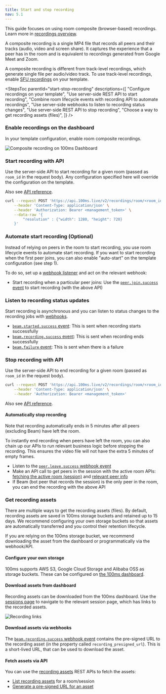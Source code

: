 ```yaml
---
title: Start and stop recording
nav: 5.1
---
```


This guide focuses on using room composite (browser-based) recordings. Learn more in [recordings overview](/get-started/v2/get-started/features/recordings/overview).

A composite recording is a single MP4 file that records all peers and their tracks (audio, video and screen share). It captures the experience that a peer has in the room and is equivalent to recordings generated from Google Meet and Zoom.

A composite recording is different from track-level recordings, which generate single file per audio/video track. To use track-level recordings, enable [SFU recordings](../../api-reference/legacy-api-v1/destinations/recording) on your template.

<StepsToc
    parentId="start-stop-recording"
    descriptions={[
        "Configure recordings on your template",
        "Use server-side REST API to start recording",
        "Combine room lifecycle events with recording API to automate recordings",
        "Use server-side webhooks to listen to recording status changes",
        "Use server-side REST API to stop recording",
        "Choose a way to get recording assets (files)",
    ]}
/>

<StepsContainer id="start-stop-recording">

### Enable recordings on the dashboard

In your template configuration, enable room composite recordings.

![Composite recording on 100ms Dashboard](/docs/v2/composite-recording-dashboard.png)

### Start recording with API

Use the server-side API to start recording for a given room (passed as `room_id` in the request body). Any configuration specified here will override the configuration on the template.

Also see [API reference](../../api-reference/recordings/start-recording-for-room).

<PostRequest title="https://api.100ms.live/v2/recordings/room/<room_id>/start" />

<Request id="req-0">

```bash
curl --request POST 'https://api.100ms.live/v2/recordings/room/<room_id>/start' \
    --header 'Content-Type: application/json' \
    --header 'Authorization: Bearer <management_token>' \
    --data-raw '{
        "resolution" : {"width": 1280, "height": 720}
    }'
```

</Request>

### Automate start recording (Optional)

Instead of relying on peers in the room to start recording, you use room lifecycle events to automate start recording. If you want to start recording when the first peer joins, you can also enable "auto-start" on the template configuration (see step 1).

To do so, set up a [webhook listener](../configure-webhooks/overview) and act on the relevant webhook:

- Start recording when a particular peer joins: Use the [`peer.join.success` event](../configure-webhooks/webhook#peerjoinsuccess) to start recording (with the above API)

### Listen to recording status updates

Start recording is asynchronous and you can listen to status changes to the recording jobs with [webhooks](../configure-webhooks/overview).

- [`beam.started.success` event](../configure-webhooks/webhook#beamstartedsuccess): This is sent when recording starts successfully
- [`beam.recording.success` event](../configure-webhooks/webhook#beamrecordingsuccess): This is sent when recording ends successfully
- [`beam.failure` event](../configure-webhooks/webhook#beamfailure): This is sent when there is a failure

### Stop recording with API

Use the server-side API to end recording for a given room (passed as `room_id` in the request body).

<PostRequest title="https://api.100ms.live/v2/recordings/room/<room_id>/stop" />

<Request id="req-0">

```bash
curl --request POST 'https://api.100ms.live/v2/recordings/room/<room_id>/stop' \
    --header 'Content-Type: application/json' \
    --header 'Authorization: Bearer <management_token>'
```

</Request>

Also see [API reference](../../api-reference/recordings/stop-recording-for-room).

#### Automatically stop recording

Note that recording automatically ends in 5 minutes after all peers (excluding Beam) have left the room.

To instantly end recording when peers have left the room, you can also chain up our APIs to run relevant business logic before stopping the recording. This ensures the video file will not have the extra 5 minutes of empty frames.

* Listen to the [`peer.leave.success` webhook event](../configure-webhooks/webhook#peerleavesuccess)
* Make an API call to get peers in the session with the active room APIs: [fetching the active room (session)](../../api-reference/active-rooms/retrieve-active-room) and [relevant peer info](../../api-reference/active-rooms/retrieve-peer)
* If Beam (bot peer that records the session) is the only peer in the room, you can end the recording with the above API

### Get recording assets

There are multiple ways to get the recording assets (files). By default, recording assets are saved in 100ms storage buckets and retained up to 15 days. We recommend configuring your own storage buckets so that assets are automatically transferred and you control their retention lifecycle.

If you are relying on the 100ms storage bucket, we recommend downloading the asset from the dashboard or programmatically via the webhook/API.

#### Configure your own storage

100ms supports AWS S3, Google Cloud Storage and Alibaba OSS as storage buckets. These can be configured on [the 100ms dashboard](../../../../concepts/v2/concepts/recordings#configure-storage).

#### Download assets from dashboard

Recording assets can be downloaded from the 100ms dashboard. Use the [sessions page](https://dashboard.100ms.live/sessions) to navigate to the relevant session page, which has links to the recorded assets.

![Recording links](/docs/v2/recording-links.png)

#### Download assets via webhooks

The [`beam.recording.success` webhook event](../configure-webhooks/webhook#beamrecordingsuccess) contains the pre-signed URL to the recording asset (in the property called `recording_presigned_url`). This is a short-lived URL, that can be used to download the asset.

#### Fetch assets via API

You can use the [recording assets](../../api-reference/recording-assets/overview) REST APIs to fetch the assets:

* [List recording assets](../../api-reference/recording-assets/list-all-assets) for a room/session
* [Generate a pre-signed URL for an asset](../../api-reference/recording-assets/get-presigned-url)

</StepsContainer>
